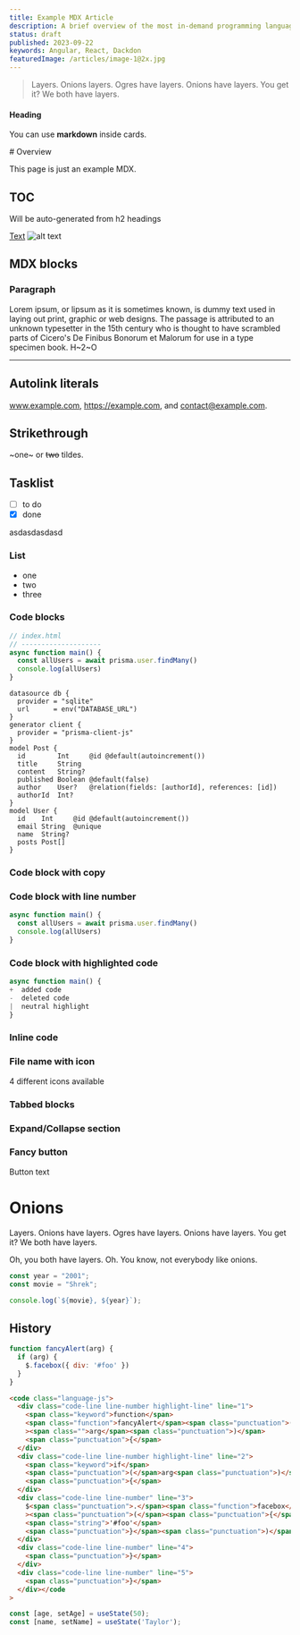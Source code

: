 ```yaml
---
title: Example MDX Article
description: A brief overview of the most in-demand programming languages you should consider learning in 2023 to stay ahead of the curve in the tech industry.
status: draft
published: 2023-09-22
keywords: Angular, React, Dackdon
featuredImage: /articles/image-1@2x.jpg
---
```



<Tip 
  title="Explaining the Regex 🗿"
  intro="@radix-ui/primitives"
  description="@radix-ui/colors"
/>

> Layers. Onions layers. Ogres have layers. Onions have layers. You get it? We both have layers.
<Card href="#">
 
#### Heading
 
You can use **markdown** inside cards.
 
</Card>
# Overview

This page is just an example MDX. 

## TOC

Will be auto-generated from h2 headings

[Text](url)
![alt text](path-to-image)
## MDX blocks

### Paragraph

Lorem ipsum, or  lipsum as it is sometimes known, is dummy text used in laying out print, graphic or web designs. The passage is attributed to an unknown typesetter in the 15th century who is thought to have scrambled parts of Cicero's De Finibus Bonorum et Malorum for use in a type specimen book.
H~2~O
***


## Autolink literals

www.example.com, https://example.com, and contact@example.com.

## Strikethrough

~one~ or ~~two~~ tildes.

## Tasklist

* [ ] to do
* [x] done

asdasdasdasd

### List
  - one 
  - two
  - three

### Code blocks

```js
// index.html
// --------------------
async function main() {
  const allUsers = await prisma.user.findMany()
  console.log(allUsers)
}
```

```prisma
datasource db {
  provider = "sqlite"
  url      = env("DATABASE_URL")
}
generator client {
  provider = "prisma-client-js"
}
model Post {
  id        Int     @id @default(autoincrement())
  title     String
  content   String?
  published Boolean @default(false)
  author    User?   @relation(fields: [authorId], references: [id])
  authorId  Int?
}
model User {
  id    Int     @id @default(autoincrement())
  email String  @unique
  name  String?
  posts Post[]
}
```

### Code block with copy

### Code block with line number

```js line-number
async function main() {
  const allUsers = await prisma.user.findMany()
  console.log(allUsers)
}
```

### Code block with highlighted code

```js 
async function main() {
+  added code
-  deleted code
|  neutral highlight
}
```

### Inline code

### File name with icon

4 different icons available

### Tabbed blocks


### Expand/Collapse section


### Fancy button

  Button text
# Onions

Layers. Onions have layers. Ogres have layers. Onions have layers. You get it? We both have layers.

Oh, you both have layers. Oh. You know, not everybody like onions.

```ts:lib/mdx.ts
const year = "2001";
const movie = "Shrek";

console.log(`${movie}, ${year}`);
```
## History
```js {1,3-4} showLineNumbers
function fancyAlert(arg) {
  if (arg) {
    $.facebox({ div: '#foo' })
  }
}
```


```html {1,3-4} showLineNumbers
<code class="language-js">
  <div class="code-line line-number highlight-line" line="1">
    <span class="keyword">function</span>
    <span class="function">fancyAlert</span><span class="punctuation">(</span
    ><span class="">arg</span><span class="punctuation">)</span>
    <span class="punctuation">{</span>
  </div>
  <div class="code-line line-number highlight-line" line="2">
    <span class="keyword">if</span>
    <span class="punctuation">(</span>arg<span class="punctuation">)</span>
    <span class="punctuation">{</span>
  </div>
  <div class="code-line line-number" line="3">
    $<span class="punctuation">.</span><span class="function">facebox</span
    ><span class="punctuation">(</span><span class="punctuation">{</span> div<span class="">:</span>
    <span class="string">'#foo'</span>
    <span class="punctuation">}</span><span class="punctuation">)</span>
  </div>
  <div class="code-line line-number" line="4">
    <span class="punctuation">}</span>
  </div>
  <div class="code-line line-number" line="5">
    <span class="punctuation">}</span>
  </div></code
>
```

```js /age/#v /name/#v /setAge/#s /setName/#s /50/#i /'Taylor'/#i
const [age, setAge] = useState(50);
const [name, setName] = useState('Taylor');
```